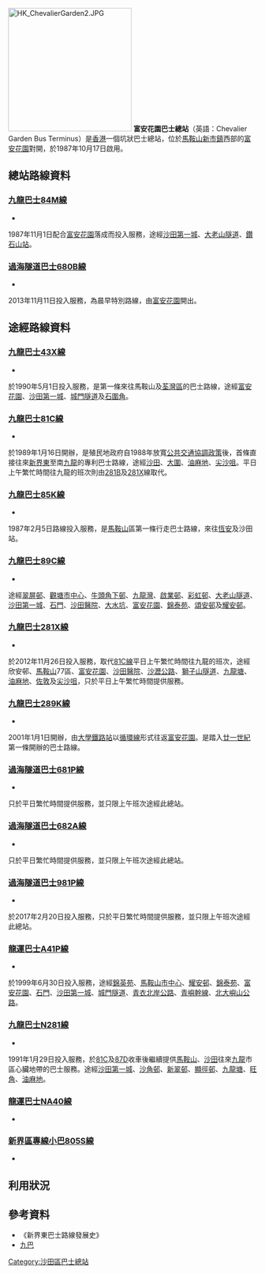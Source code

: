 {{Infobox HK Bus terminus 
| image=Chevalier Garden Bus Terminus.jpg
| name=富安花園巴士總站<br />Chevalier Garden Bus Terminus
| district=[[沙田區|沙田區]] 
| area=馬鞍山
| street=
| opendate={{start date and age|1987|10|17}}
| terminate=[[九巴|九巴]]<br>[[九龍巴士84M線|84M]]<br/>[[過海隧道巴士|過海隧道巴士]]<br>[[過海隧道巴士680B線|680B]]| via= 九巴<br>[[九龍巴士43X線|43X]]、[[九龍巴士81C線|81C]]、[[九龍巴士85K線|85K]]、[[九龍巴士89C線|89C]]、[[九龍巴士81C線|281X]]、[[九龍巴士289K線|289K]]、[[九龍巴士N281線|N281]]<br>[[龍運巴士|龍運巴士]]<br>[[龍運巴士A41P線|A41P、NA40]]<br>[[過海隧道巴士|過海隧道巴士]]<br>[[過海隧道巴士681P線|681P]]（只限上午班次途經）、[[過海隧道巴士682線|682A]]（只限上午班次途經）、[[過海隧道巴士981P線|981P]]（只限上午班次途經）
| feeder=[[港鐵|港鐵]][[大水坑站|大水坑站]]
| nearbystreets=
| nearbysights=[[富安花園|富安花園]]等
| notes= 
| alternative= 
| bgcolor=GREEN 
| fontcolor=white
}}
[[File:HK_ChevalierGarden2.JPG|250px]]
'''富安花園巴士總站'''（英語：Chevalier Garden Bus Terminus）是[[香港|香港]]一個坑狀巴士總站，位於[[馬鞍山新市鎮|馬鞍山新市鎮]]西部的[[富安花園|富安花園]]對開，於1987年10月17日啟用。

==總站路線資料==
===[[九龍巴士84M線|九龍巴士84M線]]===
*{{HK Bus Route KLNT|84M|inline}}
1987年11月1日配合[[富安花園|富安花園]]落成而投入服務，途經[[沙田第一城|沙田第一城]]、[[大老山隧道|大老山隧道]]、[[鑽石山站|鑽石山站]]。

===[[過海隧道巴士680B線|過海隧道巴士680B線]]===
*{{HK Bus Route Cross Harbour|680B|inline}}
2013年11月11日投入服務，為晨早特別路線，由[[富安花園|富安花園]]開出。

==途經路線資料==
===[[九龍巴士43X線|九龍巴士43X線]]===
*{{HK Bus Route KLNT|43X|inline}}
於1990年5月1日投入服務，是第一條來往馬鞍山及[[荃灣區|荃灣區]]的巴士路線，途經[[富安花園|富安花園]]、[[沙田第一城|沙田第一城]]、[[城門隧道|城門隧道]]及[[石圍角|石圍角]]。

===[[九龍巴士81C線|九龍巴士81C線]]===
*{{HK Bus Route KLNT|81C|inline}}
於1989年1月16日開辦，是殖民地政府自1988年放寬[[公共交通協調政策|公共交通協調政策]]後，首條直接往來[[新界東|新界東]]至南[[九龍|九龍]]的專利巴士路線，途經[[沙田_(香港)|沙田]]、[[大圍|大圍]]、[[油麻地|油麻地]]、[[尖沙咀|尖沙咀]]。平日上午繁忙時間往九龍的班次則由[[九龍巴士281B線|281B]]及[[九龍巴士281X線|281X]]線取代。

===[[九龍巴士85K線|九龍巴士85K線]]===
*{{HK Bus Route KLNT|85K|inline}}
1987年2月5日路線投入服務，是[[馬鞍山_(香港市鎮)|馬鞍山]]區第一條行走巴士路線，來往[[恆安巴士總站|恆安]]及沙田站。

===[[九龍巴士89C線|九龍巴士89C線]]===
*{{HK Bus Route KLNT|89C|inline}}
途經[[翠屏邨|翠屏邨]]、[[觀塘市中心|觀塘市中心]]、[[牛頭角下邨|牛頭角下邨]]、[[九龍灣|九龍灣]]、[[啟業邨|啟業邨]]、[[彩虹邨|彩虹邨]]、[[大老山隧道|大老山隧道]]、[[沙田第一城|沙田第一城]]、[[石門_(香港)|石門]]、[[沙田醫院|沙田醫院]]、[[大水坑|大水坑]]、[[富安花園|富安花園]]、[[錦泰苑|錦泰苑]]、[[頌安邨|頌安邨]]及[[耀安邨|耀安邨]]。

===[[九龍巴士281X線|九龍巴士281X線]]===
*{{HK Bus Route KLNT|281X|inline}}
於2012年11月26日投入服務，取代[[九龍巴士81C線|81C線]]平日上午繁忙時間往九龍的班次，途經欣安邨、[[馬鞍山_(香港市鎮)|馬鞍山]]77區、[[富安花園|富安花園]]、[[沙田醫院|沙田醫院]]、[[沙瀝公路|沙瀝公路]]、[[獅子山隧道|獅子山隧道]]、[[九龍塘|九龍塘]]、[[油麻地|油麻地]]、[[佐敦|佐敦]]及[[尖沙咀|尖沙咀]]，只於平日上午繁忙時間提供服務。

===[[九龍巴士289K線|九龍巴士289K線]]===
*{{HK Bus Route KLNT|289K|inline}}
2001年1月1日開辦，由[[馬料水公共運輸交匯處|大學鐵路站]]以[[循環線|循環線]]形式往返[[富安花園巴士總站|富安花園]]。是踏入[[廿一世紀|廿一世紀]]第一條開辦的巴士路線。

===[[過海隧道巴士681P線|過海隧道巴士681P線]]===
*{{HK Bus Route Cross Harbour|681P|inline}}
只於平日繁忙時間提供服務，並只限上午班次途經此總站。

===[[過海隧道巴士682A線|過海隧道巴士682A線]]===
*{{HK Bus Route Cross Harbour|682A|inline}}
只於平日繁忙時間提供服務，並只限上午班次途經此總站。

===[[過海隧道巴士981P線|過海隧道巴士981P線]]===
*{{HK Bus Route Cross Harbour|981P|morning}}
於2017年2月20日投入服務，只於平日繁忙時間提供服務，並只限上午班次途經此總站。

===[[龍運巴士A41P線|龍運巴士A41P線]]===
*{{HK Bus Route Lantau|A41P|inline}}
於1999年6月30日投入服務，途經[[錦英苑|錦英苑]]、[[馬鞍山市中心公共運輸交匯處|馬鞍山市中心]]、[[耀安邨|耀安邨]]、[[錦泰苑|錦泰苑]]、[[富安花園|富安花園]]、[[石門_(香港)|石門]]、[[沙田第一城|沙田第一城]]、[[城門隧道|城門隧道]]、[[青衣北岸公路|青衣北岸公路]]、[[青嶼幹線|青嶼幹線]]、[[北大嶼山公路|北大嶼山公路]]。

===[[九龍巴士N281線|九龍巴士N281線]]===
*{{HK Bus Route KLNT|N281|inline}}
1991年1月29日投入服務，於[[九龍巴士81C線|81C]]及[[九龍巴士87D線|87D]]收車後繼續提供[[馬鞍山_(香港市鎮)|馬鞍山]]、[[沙田_(香港)|沙田]]往來[[九龍|九龍]]市區心臟地帶的巴士服務。途經[[沙田第一城|沙田第一城]]、[[沙角邨|沙角邨]]、[[新翠邨|新翠邨]]、[[顯徑邨|顯徑邨]]、[[九龍塘|九龍塘]]、[[旺角|旺角]]、[[油麻地|油麻地]]。

===[[龍運巴士NA40線|龍運巴士NA40線]]===
*{{HK Bus Route Lantau|NA40|inline}}

===[[新界區專線小巴805S線|新界區專線小巴805S線]]===
*{{HK MiniBus Route NT Show:805S|format=inline}}

==利用狀況==

==參考資料==
*《新界東巴士路線發展史》
*[http://www.kmb.hk/ 九巴]{{Wayback|url=http://www.kmb.hk/ |date=20121206050156 }}

{{香港沙田區巴士總站列表}}

[[Category:沙田區巴士總站|Category:沙田區巴士總站]]